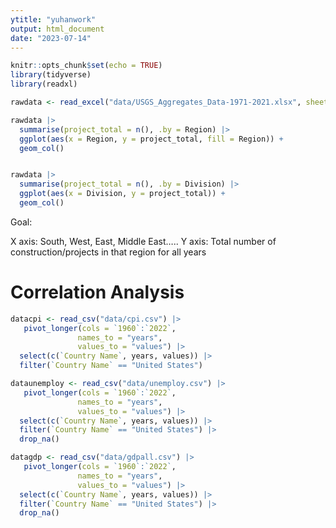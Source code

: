```yaml
---
ytitle: "yuhanwork"
output: html_document
date: "2023-07-14"
---
```


```r
knitr::opts_chunk$set(echo = TRUE)
library(tidyverse)
library(readxl)

```



```r
rawdata <- read_excel("data/USGS_Aggregates_Data-1971-2021.xlsx", sheet = "Complete_1971_2021")

```

```r
rawdata |>
  summarise(project_total = n(), .by = Region) |>
  ggplot(aes(x = Region, y = project_total, fill = Region)) + 
  geom_col()


rawdata |>
  summarise(project_total = n(), .by = Division) |>
  ggplot(aes(x = Division, y = project_total)) + 
  geom_col()

```

Goal: 

X axis: South, West, East, Middle East.....
Y axis: Total number of construction/projects in that region for all years

# Correlation Analysis

```r
datacpi <- read_csv("data/cpi.csv") |>
   pivot_longer(cols = `1960`:`2022`, 
               names_to = "years",
               values_to = "values") |>
  select(c(`Country Name`, years, values)) |>
  filter(`Country Name` == "United States")

dataunemploy <- read_csv("data/unemploy.csv") |>
   pivot_longer(cols = `1960`:`2022`, 
               names_to = "years",
               values_to = "values") |>
  select(c(`Country Name`, years, values)) |>
  filter(`Country Name` == "United States") |>
  drop_na()

datagdp <- read_csv("data/gdpall.csv") |>
   pivot_longer(cols = `1960`:`2022`, 
               names_to = "years",
               values_to = "values") |>
  select(c(`Country Name`, years, values)) |>
  filter(`Country Name` == "United States") |>
  drop_na()


```

